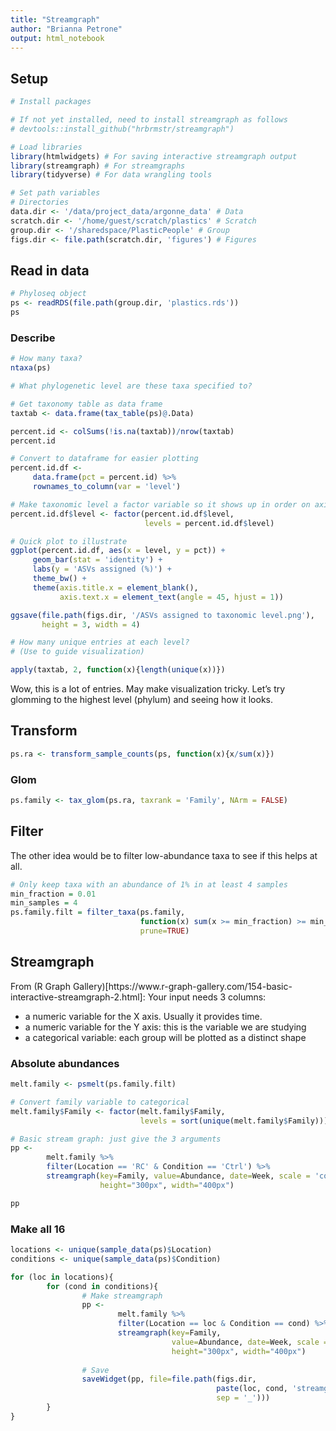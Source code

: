 ```yaml
---
title: "Streamgraph"
author: "Brianna Petrone"
output: html_notebook
---
```


## Setup

```r
# Install packages

# If not yet installed, need to install streamgraph as follows
# devtools::install_github("hrbrmstr/streamgraph")
```

```r
# Load libraries
library(htmlwidgets) # For saving interactive streamgraph output
library(streamgraph) # For streamgraphs
library(tidyverse) # For data wrangling tools
```

```r
# Set path variables
# Directories
data.dir <- '/data/project_data/argonne_data' # Data
scratch.dir <- '/home/guest/scratch/plastics' # Scratch
group.dir <- '/sharedspace/PlasticPeople' # Group
figs.dir <- file.path(scratch.dir, 'figures') # Figures
```

## Read in data

```r
# Phyloseq object
ps <- readRDS(file.path(group.dir, 'plastics.rds'))
ps
```

### Describe

```r
# How many taxa?
ntaxa(ps)
```

```r
# What phylogenetic level are these taxa specified to?

# Get taxonomy table as data frame
taxtab <- data.frame(tax_table(ps)@.Data)

percent.id <- colSums(!is.na(taxtab))/nrow(taxtab)
percent.id
```

```r
# Convert to dataframe for easier plotting
percent.id.df <- 
     data.frame(pct = percent.id) %>% 
     rownames_to_column(var = 'level')

# Make taxonomic level a factor variable so it shows up in order on axis
percent.id.df$level <- factor(percent.id.df$level,
                              levels = percent.id.df$level)

# Quick plot to illustrate
ggplot(percent.id.df, aes(x = level, y = pct)) +
     geom_bar(stat = 'identity') +
     labs(y = 'ASVs assigned (%)') +
     theme_bw() +
     theme(axis.title.x = element_blank(),
           axis.text.x = element_text(angle = 45, hjust = 1))
```

```r
ggsave(file.path(figs.dir, '/ASVs assigned to taxonomic level.png'),
       height = 3, width = 4)
```

```r
# How many unique entries at each level?
# (Use to guide visualization)

apply(taxtab, 2, function(x){length(unique(x))})
```
Wow, this is a lot of entries.  May make visualization tricky.  Let's try glomming to the highest level (phylum) and seeing how it looks.

## Transform

```r
ps.ra <- transform_sample_counts(ps, function(x){x/sum(x)})
```

### Glom 

```r
ps.family <- tax_glom(ps.ra, taxrank = 'Family', NArm = FALSE)
```

## Filter
The other idea would be to filter low-abundance taxa to see if this helps at all.

```r
# Only keep taxa with an abundance of 1% in at least 4 samples
min_fraction = 0.01
min_samples = 4
ps.family.filt = filter_taxa(ps.family, 
                             function(x) sum(x >= min_fraction) >= min_samples,
                             prune=TRUE)
```

## Streamgraph

From (R Graph Gallery)[https://www.r-graph-gallery.com/154-basic-interactive-streamgraph-2.html]:
Your input needs 3 columns:

* a numeric variable for the X axis. Usually it provides time.
* a numeric variable for the Y axis: this is the variable we are studying
* a categorical variable: each group will be plotted as a distinct shape

### Absolute abundances

```r
melt.family <- psmelt(ps.family.filt)

# Convert family variable to categorical
melt.family$Family <- factor(melt.family$Family,
                             levels = sort(unique(melt.family$Family)))
```

```r
# Basic stream graph: just give the 3 arguments
pp <- 
        melt.family %>% 
        filter(Location == 'RC' & Condition == 'Ctrl') %>% 
        streamgraph(key=Family, value=Abundance, date=Week, scale = 'continuous',
                    height="300px", width="400px")

pp
```

### Make all 16

```r
locations <- unique(sample_data(ps)$Location)
conditions <- unique(sample_data(ps)$Condition)

for (loc in locations){
        for (cond in conditions){
                # Make streamgraph
                pp <- 
                        melt.family %>% 
                        filter(Location == loc & Condition == cond) %>% 
                        streamgraph(key=Family, 
                                    value=Abundance, date=Week, scale = 'continuous',
                                    height="300px", width="400px")
        
                # Save
                saveWidget(pp, file=file.path(figs.dir,
                                              paste(loc, cond, 'streamgraph.html',
                                              sep = '_')))
        }
}

```

